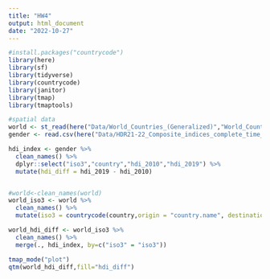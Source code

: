 ```yaml
---
title: "HW4"
output: html_document
date: "2022-10-27"
---
```


```r
#install.packages("countrycode")
library(here)
library(sf)
library(tidyverse)
library(countrycode)
library(janitor)
library(tmap)
library(tmaptools)
```
```r
#spatial data
world <- st_read(here("Data/World_Countries_(Generalized)","World_Countries__Generalized_.shp"))
gender <- read.csv(here("Data/HDR21-22_Composite_indices_complete_time_series.csv"),na="NULL")

```
```r
hdi_index <- gender %>%
  clean_names() %>%
  dplyr::select("iso3","country","hdi_2010","hdi_2019") %>%
  mutate(hdi_diff = hdi_2019 - hdi_2010)


#world<-clean_names(world)
world_iso3 <- world %>%
  clean_names() %>%
  mutate(iso3 = countrycode(country,origin = "country.name", destination = "iso3c"))
```

```r
world_hdi_diff <- world_iso3 %>%
  clean_names() %>%
  merge(., hdi_index, by=c("iso3" = "iso3"))

tmap_mode("plot")
qtm(world_hdi_diff,fill="hdi_diff")

```


